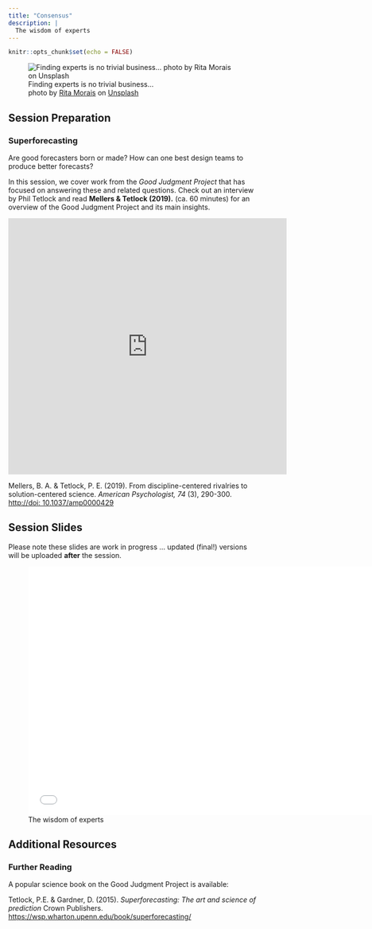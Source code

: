 ```yaml
---
title: "Consensus"
description: |
  The wisdom of experts
---
```


```r
knitr::opts_chunk$set(echo = FALSE)
```

![Finding experts is no trivial business... <br> <span>photo by <a href="https://unsplash.com/@moraisr?utm_source=unsplash&amp;utm_medium=referral&amp;utm_content=creditCopyText">Rita Morais</a> on <a href="https://unsplash.com/s/photos/expert?utm_source=unsplash&amp;utm_medium=referral&amp;utm_content=creditCopyText">Unsplash</a></span>](photos/rita-morais-fJLyQ81u80Y-unsplash.jpg)

## Session Preparation

### Superforecasting

Are good forecasters born or made? How can one best design teams to produce better forecasts? 

In this session, we cover work from the *Good Judgment Project* that has focused on answering these and related questions. Check out an interview by Phil Tetlock and read **Mellers & Tetlock (2019).** (ca. 60 minutes) for an overview of the Good Judgment Project and its main insights.

<iframe width="560" height="515" src="https://www.youtube.com/embed/-07DJ7xVBis" frameborder="0" allow="accelerometer; autoplay; clipboard-write; encrypted-media; gyroscope; picture-in-picture; web-share" allowfullscreen></iframe>

Mellers, B. A. & Tetlock, P. E. (2019). From discipline-centered rivalries to solution-centered science. *American Psychologist, 74* (3), 290-300. [http://doi: 10.1037/amp0000429](https://github.com/matarui/ebdm/raw/main/docs/literature/Mannes_2014_JPSP.pdf)

## Session Slides

Please note these slides are work in progress ... updated (final!) versions will be uploaded **after** the session. 

![The wisdom of experts](presentations/EBDM_session5.pdf){width=700px height=500px}

## Additional Resources

### Further Reading

A popular science book on the Good Judgment Project is available: 

Tetlock, P.E. & Gardner, D. (2015). *Superforecasting: The art and science of prediction* Crown Publishers. [https://wsp.wharton.upenn.edu/book/superforecasting/](https://wsp.wharton.upenn.edu/book/superforecasting/)